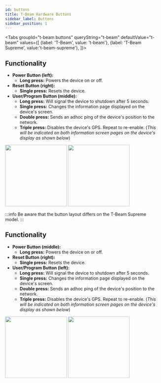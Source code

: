 ```yaml
---
id: buttons
title: T-Beam Hardware Buttons
sidebar_label: Buttons
sidebar_position: 1
---
```



<Tabs
groupId="t-beam buttons"
queryString="t-beam"
defaultValue="t-beam"
values={[
{label: 'T-Beam', value: 't-beam'},
{label: 'T-Beam Supreme', value:'t-beam-supreme'},
]}>
<TabItem value="t-beam">

## Functionality

- **Power Button (left):**
  - **Long press:** Powers the device on or off.
- **Reset Button (right):**
  - **Single press:** Resets the device.
- **User/Program Button (middle):**
  - **Long press:** Will signal the device to shutdown after 5 seconds.
  - **Single press:** Changes the information page displayed on the device's screen.
  - **Double press:** Sends an adhoc ping of the device's position to the network.
  - **Triple press:** Disables the device's GPS. Repeat to re-enable. (_This will be indicated on both information screen pages on the device's display as shown below_)

<img src="/img/hardware/GPS-disabled.webp" width="200" align="center-left" />
<img
  src="/img/hardware/GPS-disabled-by-button.webp"
  width="200"
  align="center-right"
/>

</TabItem>
<TabItem value = "t-beam-supreme">

:::info
Be aware that the button layout differs on the T-Beam Supreme model.
:::

## Functionality

- **Power Button (middle):**
  - **Long press:** Powers the device on or off.
- **Reset Button (right):**
  - **Single press:** Resets the device.
- **User/Program Button (left):**
  - **Long press:** Will signal the device to shutdown after 5 seconds.
  - **Single press:** Changes the information page displayed on the device's screen.
  - **Double press:** Sends an adhoc ping of the device's position to the network.
  - **Triple press:** Disables the device's GPS. Repeat to re-enable. (_This will be indicated on both information screen pages on the device's display as shown below_)

<img src="/img/hardware/GPS-disabled.webp" width="200" align="center-left" />
<img
  src="/img/hardware/GPS-disabled-by-button.webp"
  width="200"
  align="center-right"
/>

</TabItem>
</Tabs>
